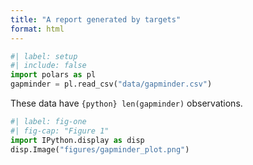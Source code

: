 ```yaml
---
title: "A report generated by targets"
format: html
---
```


```python
#| label: setup
#| include: false
import polars as pl
gapminder = pl.read_csv("data/gapminder.csv")
```

These data have `{python} len(gapminder)` observations.

```python
#| label: fig-one
#| fig-cap: "Figure 1"
import IPython.display as disp
disp.Image("figures/gapminder_plot.png")
```
